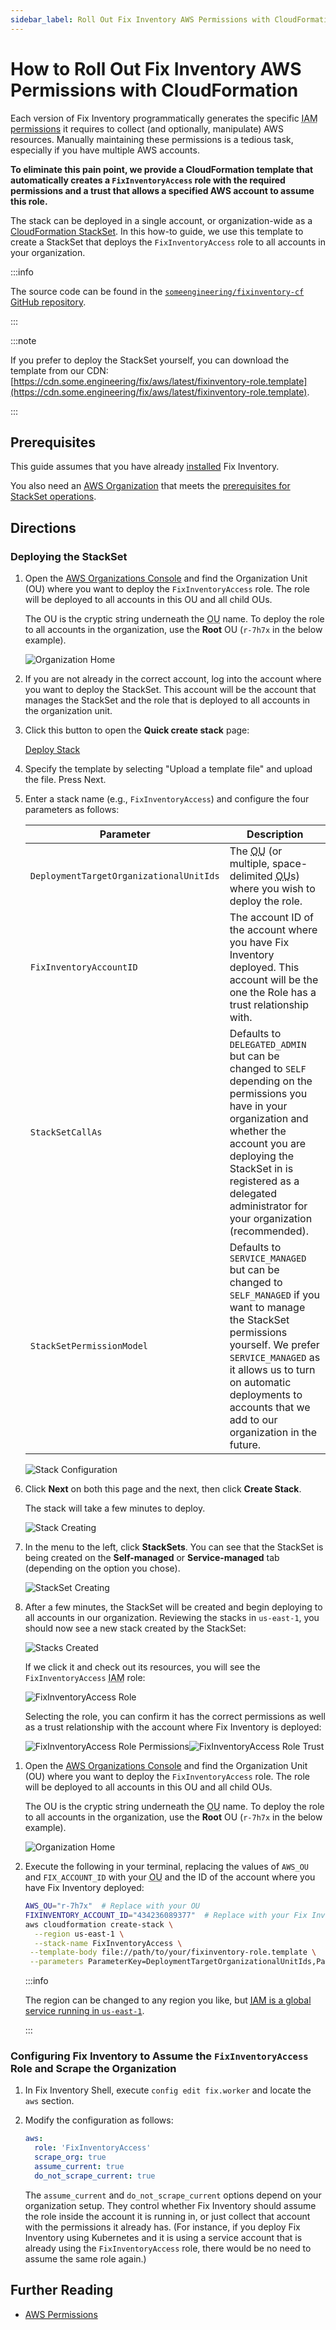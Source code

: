 ```yaml
---
sidebar_label: Roll Out Fix Inventory AWS Permissions with CloudFormation
---
```


# How to Roll Out Fix Inventory AWS Permissions with CloudFormation

Each version of Fix Inventory programmatically generates the specific <abbr title="Identity and Access Management">IAM</abbr> [permissions](../../../reference/iam-permissions/aws.mdx) it requires to collect (and optionally, manipulate) AWS resources. Manually maintaining these permissions is a tedious task, especially if you have multiple AWS accounts.

**To eliminate this pain point, we provide a CloudFormation template that automatically creates a `FixInventoryAccess` role with the required permissions and a trust that allows a specified AWS account to assume this role.**

The stack can be deployed in a single account, or organization-wide as a [CloudFormation StackSet](https://docs.aws.amazon.com/AWSCloudFormation/latest/UserGuide/what-is-cfnstacksets.html). In this how-to guide, we use this template to create a StackSet that deploys the `FixInventoryAccess` role to all accounts in your organization.

:::info

The source code can be found in the [`someengineering/fixinventory-cf` GitHub repository](https://github.com/someengineering/fixinventory-cf).

:::

:::note

If you prefer to deploy the StackSet yourself, you can download the template from our CDN: [https://cdn.some.engineering/fix/aws/latest/fixinventory-role.template](https://cdn.some.engineering/fix/aws/latest/fixinventory-role.template).

:::

## Prerequisites

This guide assumes that you have already [installed](../../../getting-started/install/index.mdx) Fix Inventory.

You also need an [AWS Organization](https://aws.amazon.com/organizations) that meets the [prerequisites for StackSet operations](https://docs.aws.amazon.com/AWSCloudFormation/latest/UserGuide/stacksets-prereqs.html).

## Directions

### Deploying the StackSet

<Tabs>
<TabItem value="console" label="AWS Console">

1. Open the [AWS Organizations Console](https://console.aws.amazon.com/organizations/v2/home/accounts) and find the Organization Unit (OU) where you want to deploy the `FixInventoryAccess` role. The role will be deployed to all accounts in this OU and all child OUs.

   The OU is the cryptic string underneath the <abbr title="Organization Unit">OU</abbr> name. To deploy the role to all accounts in the organization, use the **Root** OU (`r-7h7x` in the below example).

   ![Organization Home](./img/find_the_ou.png)

2. If you are not already in the correct account, log into the account where you want to deploy the StackSet. This account will be the account that manages the StackSet and the role that is deployed to all accounts in the organization unit.

3. Click this button to open the **Quick create stack** page:

   [<span class="button button--primary">Deploy Stack</span>](https://console.aws.amazon.com/cloudformation/home#/stacks/create)

4. Specify the template by selecting "Upload a template file" and upload the file. Press Next.
  
5. Enter a stack name (e.g., `FixInventoryAccess`) and configure the four parameters as follows:

   | Parameter | Description |
   | --- | --- |
   | `DeploymentTargetOrganizationalUnitIds` | The <abbr title="Organization Unit">OU</abbr> (or multiple, space-delimited <abbr title="Organization Unit">OU</abbr>s) where you wish to deploy the role. |
   | `FixInventoryAccountID` | The account ID of the account where you have Fix Inventory deployed. This account will be the one the Role has a trust relationship with. |
   | `StackSetCallAs` | Defaults to `DELEGATED_ADMIN` but can be changed to `SELF` depending on the permissions you have in your organization and whether the account you are deploying the StackSet in is registered as a delegated administrator for your organization (recommended). |
   | `StackSetPermissionModel` | Defaults to `SERVICE_MANAGED` but can be changed to `SELF_MANAGED` if you want to manage the StackSet permissions yourself. We prefer `SERVICE_MANAGED` as it allows us to turn on automatic deployments to accounts that we add to our organization in the future. |

   ![Stack Configuration](./img/configure_the_stack.png)

6. Click **Next** on both this page and the next, then click **Create Stack**.

   The stack will take a few minutes to deploy.

   ![Stack Creating](./img/stack_creating.png)

7. In the menu to the left, click **StackSets**. You can see that the StackSet is being created on the **Self-managed** or **Service-managed** tab (depending on the option you chose).

   ![StackSet Creating](./img/stackset_creating.png)

8. After a few minutes, the StackSet will be created and begin deploying to all accounts in our organization. Reviewing the stacks in `us-east-1`, you should now see a new stack created by the StackSet:

   ![Stacks Created](./img/stacks_created.png)

   If we click it and check out its resources, you will see the `FixInventoryAccess` <abbr title="Identity and Access Management">IAM</abbr> role:

   ![FixInventoryAccess Role](./img/resotoaccess_role.png)

   Selecting the role, you can confirm it has the correct permissions as well as a trust relationship with the account where Fix Inventory is deployed:

   ![FixInventoryAccess Role Permissions](./img/resotoaccess_role_permissions.png)![FixInventoryAccess Role Trust](./img/resotoaccess_role_trust.png)

</TabItem>
<TabItem value="cli" label="AWS CLI">

1. Open the [AWS Organizations Console](https://console.aws.amazon.com/organizations/v2/home/accounts) and find the Organization Unit (OU) where you want to deploy the `FixInventoryAccess` role. The role will be deployed to all accounts in this OU and all child OUs.

   The OU is the cryptic string underneath the <abbr title="Organization Unit">OU</abbr> name. To deploy the role to all accounts in the organization, use the **Root** OU (`r-7h7x` in the below example).

   ![Organization Home](./img/find_the_ou.png)

2. Execute the following in your terminal, replacing the values of `AWS_OU` and `FIX_ACCOUNT_ID` with your <abbr title="Organization Unit">OU</abbr> and the ID of the account where you have Fix Inventory deployed:

   ```bash
   AWS_OU="r-7h7x"  # Replace with your OU
   FIXINVENTORY_ACCOUNT_ID="434236089377"  # Replace with your Fix Inventory account ID
   aws cloudformation create-stack \
     --region us-east-1 \
     --stack-name FixInventoryAccess \
    --template-body file://path/to/your/fixinventory-role.template \
    --parameters ParameterKey=DeploymentTargetOrganizationalUnitIds,ParameterValue="$AWS_OU" ParameterKey=FixInventoryAccountID,ParameterValue=$FIX_ACCOUNT_ID
   ```

   :::info

   The region can be changed to any region you like, but [<abbr title="Identity and Access Management">IAM</abbr> is a global service running in `us-east-1`](https://docs.aws.amazon.com/IAM/latest/UserGuide/reference_policies_condition-keys.html#condition-keys-requestedregion).

   :::

</TabItem>
</Tabs>

### Configuring Fix Inventory to Assume the `FixInventoryAccess` Role and Scrape the Organization

1. In Fix Inventory Shell, execute `config edit fix.worker` and locate the `aws` section.

2. Modify the configuration as follows:

   ```yaml
   aws:
     role: 'FixInventoryAccess'
     scrape_org: true
     assume_current: true
     do_not_scrape_current: true
   ```

   The `assume_current` and `do_not_scrape_current` options depend on your organization setup. They control whether Fix Inventory should assume the role inside the account it is running in, or just collect that account with the permissions it already has. (For instance, if you deploy Fix Inventory using Kubernetes and it is using a service account that is already using the `FixInventoryAccess` role, there would be no need to assume the same role again.)

## Further Reading

- [AWS Permissions](../../../reference/iam-permissions/aws.mdx)
